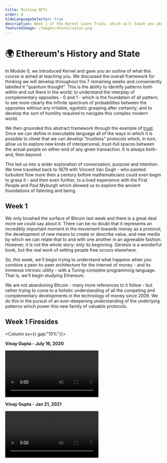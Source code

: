 ```yaml
---
title: Minting NFTs
order: 0
hideLanguageSelector: true
description: Week 1 of the Kernel Learn Track, which will teach you about the ideas behind Ethereum and how they relate to building a better web.
featuredImage: /images/shares/value.png
---
```


# 🌍 Ethereum's History and State

In Module 0, we introduced Kernel and gave you an outline of what this course is aimed at 
teaching you. We discussed the overall framework for thinking we will develop throughout the 7 
remaining weeks and conveniently labelled it "quantum thought". This is the ability to identify 
patterns both within and out there in the world; to understand the interplay of complementary 
opposites - 0 and 1 - which is the foundation of all pattern; to see more clearly the infinite 
spectrum of probabilities between the opposites without any irritable, egotistic grasping after 
certainty; and to develop the sort of humility required to navigate this complex modern world.

We then grounded this abstract framework through the example of [trust](/learn/module-0/trust). 
Once we can define in executable language all of the ways in which it is possible to cheat that 
we can develop "trustless" protocols which, in turn, allow us to explore new kinds of 
interpersonal, trust-full spaces between the actual people on either end of any given 
transaction. It is always both-and, then beyond.

This led us into a wider exploration of conversation, purpose and intention. We time travelled 
back to 1879 with Vincent Van Gogh - who painted <Link to="https://www.brainpickings.org/2014/11/13/van-gogh-starry-night-fluid-dynamics-animation/" >turbulent flow</Link> 
more then a century before mathematicians could even begin to grasp it - and then even further, 
to a lived experience with the First People and Paul Myburgh which allowed us to explore the 
ancient foundations of listening and being.

## Week 1

We only brushed the surface of Bitcoin last week and there is a great deal more we could say 
about it. There can be no doubt that it represents an incredibly important moment in the 
movement towards money as a protocol, the development of new means to create or describe value, 
and new media by which we can relate that to and with one another in an agreeable fashion. 
However, it is not the whole story: only its beginning. Genesis is a wonderful book, but the 
real work of setting people free occurs elsewhere.

So, this week, we'll begin trying to understand what happens when you combine a peer-to-peer 
architecture for the internet of money - and its immense intrinsic utility - with a Turing-complete 
programming language. That is, we'll begin studying Ethereum. 

We are not abandoning Bitcoin - many more references to it follow - but rather trying to come 
to a holistic understanding of all the competing and complementary developments in the technology 
of money since 2009. We do this in the pursuit of an ever-deepening understanding of the 
underlying patterns which power this new family of valuable protocols.

## Week 1 Firesides 

<Column sx={{ gap:"10%"}}>

<Box>

**Vinay Gupta - July 16, 2020**

<Video src="https://www.youtube-nocookie.com/embed/hDzKPhk_ooA?start=635" />

</Box>

<Box>

**Vinay Gupta - Jan 21, 2021**

<Video src="https://www.youtube-nocookie.com/embed/Km3O7Vzr-Kk?start=112" />

</Box>

</Column>

